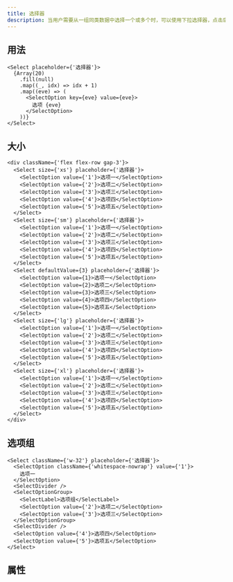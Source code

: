 ```yaml
---
title: 选择器
description: 当用户需要从一组同类数据中选择一个或多个时，可以使用下拉选择器，点击后选择对应项。
---
```


## 用法

```tsx preview editable
<Select placeholder={'选择器'}>
  {Array(20)
    .fill(null)
    .map((_, idx) => idx + 1)
    .map((eve) => (
      <SelectOption key={eve} value={eve}>
        选项 {eve}
      </SelectOption>
    ))}
</Select>
```

## 大小

```tsx preview editable
<div className={'flex flex-row gap-3'}>
  <Select size={'xs'} placeholder={'选择器'}>
    <SelectOption value={'1'}>选项一</SelectOption>
    <SelectOption value={'2'}>选项二</SelectOption>
    <SelectOption value={'3'}>选项三</SelectOption>
    <SelectOption value={'4'}>选项四</SelectOption>
    <SelectOption value={'5'}>选项五</SelectOption>
  </Select>
  <Select size={'sm'} placeholder={'选择器'}>
    <SelectOption value={'1'}>选项一</SelectOption>
    <SelectOption value={'2'}>选项二</SelectOption>
    <SelectOption value={'3'}>选项三</SelectOption>
    <SelectOption value={'4'}>选项四</SelectOption>
    <SelectOption value={'5'}>选项五</SelectOption>
  </Select>
  <Select defaultValue={3} placeholder={'选择器'}>
    <SelectOption value={1}>选项一</SelectOption>
    <SelectOption value={2}>选项二</SelectOption>
    <SelectOption value={3}>选项三</SelectOption>
    <SelectOption value={4}>选项四</SelectOption>
    <SelectOption value={5}>选项五</SelectOption>
  </Select>
  <Select size={'lg'} placeholder={'选择器'}>
    <SelectOption value={'1'}>选项一</SelectOption>
    <SelectOption value={'2'}>选项二</SelectOption>
    <SelectOption value={'3'}>选项三</SelectOption>
    <SelectOption value={'4'}>选项四</SelectOption>
    <SelectOption value={'5'}>选项五</SelectOption>
  </Select>
  <Select size={'xl'} placeholder={'选择器'}>
    <SelectOption value={'1'}>选项一</SelectOption>
    <SelectOption value={'2'}>选项二</SelectOption>
    <SelectOption value={'3'}>选项三</SelectOption>
    <SelectOption value={'4'}>选项四</SelectOption>
    <SelectOption value={'5'}>选项五</SelectOption>
  </Select>
</div>
```

## 选项组

```tsx preview editable
<Select className={'w-32'} placeholder={'选择器'}>
  <SelectOption className={'whitespace-nowrap'} value={'1'}>
    选项一
  </SelectOption>
  <SelectDivider />
  <SelectOptionGroup>
    <SelectLabel>选项组</SelectLabel>
    <SelectOption value={'2'}>选项二</SelectOption>
    <SelectOption value={'3'}>选项三</SelectOption>
  </SelectOptionGroup>
  <SelectDivider />
  <SelectOption value={'4'}>选项四</SelectOption>
  <SelectOption value={'5'}>选项五</SelectOption>
</Select>
```

## 属性

<PropsTable componentName="Select" />
